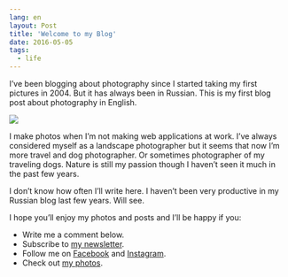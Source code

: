 ```yaml
---
lang: en
layout: Post
title: 'Welcome to my Blog'
date: 2016-05-05
tags:
  - life
---
```


I’ve been blogging about photography since I started taking my first pictures in 2004. But it has always been in Russian. This is my first blog post about photography in English.

![](photo://2014-10-13_3505_Artem_Sapegin)

I make photos when I’m not making web applications at work. I’ve always considered myself as a landscape photographer but it seems that now I’m more travel and dog photographer. Or sometimes photographer of my traveling dogs. Nature is still my passion though I haven’t seen it much in the past few years.

I don’t know how often I’ll write here. I haven’t been very productive in my Russian blog last few years. Will see.

I hope you’ll enjoy my photos and posts and I’ll be happy if you:

- Write me a comment below.
- Subscribe to [my newsletter](/subscribe).
- Follow me on [Facebook](https://www.facebook.com/artemsapeginphoto/) and [Instagram](https://www.instagram.com/sapegin/).
- Check out [my photos](/albums).
